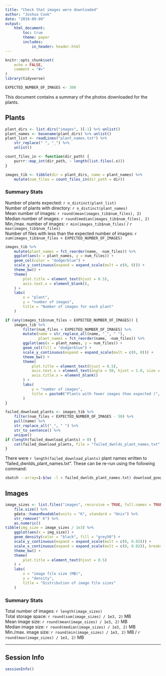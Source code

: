 ```yaml
---
title: "Check that images were downloaded"
author: "Joshua Cook"
date: "2019-09-09"
output:
    html_document:
        toc: true
        theme: paper
        includes:
            in_header: header.html
---
```


```r
knitr::opts_chunk$set(
    echo = FALSE,
    comment = "#>"
)
library(tidyverse)

EXPECTED_NUMBER_OF_IMAGES <- 300
```
This document contains a summary of the photos downloaded for the plants.

## Plants

```r
plant_dirs <- list.dirs("images", )[-1] %>% unlist()
plant_names <- basename(plant_dirs) %>% unlist()
plant_list <- readLines("plant_names.txt") %>%
    str_replace(" ", "_") %>%
    unlist()
```

```r
count_files_in <- function(dir_path) {
    purrr::map_int(dir_path, ~ length(list.files(.x)))
}

images_tib <- tibble(dir = plant_dirs, name = plant_names) %>%
    mutate(num_files = count_files_in(dir_path = dir))
```

### Summary Stats

Number of plants expected: `r n_distinct(plant_list)`  
Number of plants with directory: `r n_distinct(plant_names)`  
Mean number of images: `r round(mean(images_tib$num_files), 2)`  
Median number of images: `r round(median(images_tib$num_files), 2)`  
Min./max. number of images: `r min(images_tib$num_files)` / `r max(images_tib$num_files)`  
Number of files with less than the expected number of images: `r sum(images_tib$num_files < EXPECTED_NUMBER_OF_IMAGES)`

```r
images_tib %>%
    mutate(plant_names = fct_reorder(name, -num_files)) %>%
    ggplot(aes(x = plant_names, y = num_files)) +
    geom_col(color = "dodgerblue") +
    scale_y_continuous(expand = expand_scale(mult = c(0, 0))) +
    theme_bw() +
    theme(
        plot.title = element_text(hjust = 0.5),
        axis.text.x = element_blank(),
    ) +
    labs(
        x = "plant",
        y = "number of images",
        title = "Number of images for each plant"
    )
```

```r
if (any(images_tib$num_files < EXPECTED_NUMBER_OF_IMAGES)) {
    images_tib %>%
        filter(num_files < EXPECTED_NUMBER_OF_IMAGES) %>%
        mutate(name = str_replace_all(name, "_", " "),
               plant_names = fct_reorder(name, -num_files)) %>%
        ggplot(aes(x = plant_names, y = num_files)) +
        geom_col(fill = "dodgerblue") +
        scale_y_continuous(expand = expand_scale(mult = c(0, 0))) +
        theme_bw() +
        theme(
            plot.title = element_text(hjust = 0.5),
            axis.text.x = element_text(angle = 50, hjust = 1.0, size = 5),
            axis.title.x = element_blank()
        ) +
        labs(
            y = "number of images",
            title = paste0("Plants with fewer images than expected (", EXPECTED_NUMBER_OF_IMAGES, ")")
        )
}
```

```r
failed_download_plants <- images_tib %>%
    filter(num_files < EXPECTED_NUMBER_OF_IMAGES - 50) %>%
    pull(name) %>%
    str_replace_all("_", " ") %>%
    str_to_sentence() %>%
    unique()
if (length(failed_download_plants) > 0) {
    cat(failed_download_plants, file = "failed_dwnlds_plant_names.txt", sep = "\n")
}
```

There were `r length(failed_download_plants)` plant names written to "failed_dwnlds_plant_names.txt". These can be re-run using the following command:

```bash
sbatch --array=1-$(wc -l < failed_dwnlds_plant_names.txt) download_google_images.sh failed_dwnlds_plant_names.txt
```


## Images

```r
image_sizes <- list.files("images", recursive = TRUE, full.names = TRUE) %>%
    file.size() %>%
    gdata::humanReadable(units = "K", standard = "Unix") %>%
    str_remove(" K") %>%
    as.numeric()
tibble(img_size = image_sizes / 1e3) %>%
    ggplot(aes(x = img_size)) +
    geom_density(color = "black", fill = "grey50") +
    scale_y_continuous(expand = expand_scale(mult = c(0, 0.02))) +
    scale_x_continuous(expand = expand_scale(mult = c(0, 0.02)), breaks = c(1:100)) +
    theme_bw() +
    theme(
        plot.title = element_text(hjust = 0.5)
    ) +
    labs(
        x = "image file size (MB)",
        y = "density",
        title = "Distribution of image file sizes"
    )
```

### Summary Stats

Total number of images: `r length(image_sizes)`  
Total storage space: `r round(sum(image_sizes) / 1e3, 2)` MB  
Mean image size: `r round(mean(image_sizes) / 1e3, 2)` MB  
Median image size: `r round(median(image_sizes) / 1e3, 2)` MB  
Min./max. image size: `r round(min(image_sizes) / 1e3, 2)` MB / `r round(max(image_sizes) / 1e3, 2)` MB

---

## Session Info

```r
sessionInfo()
```